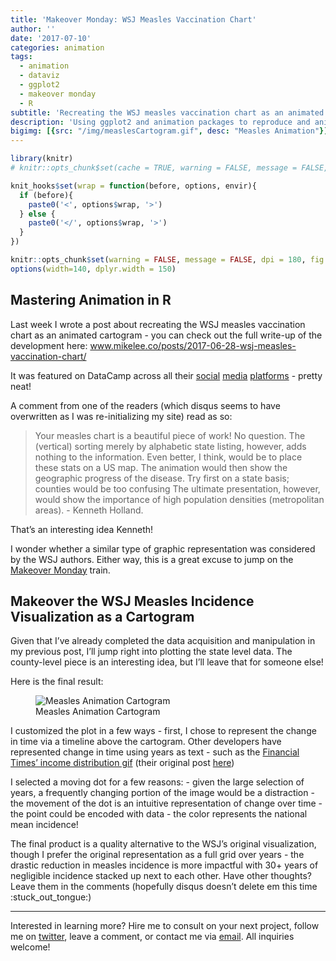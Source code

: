 ```yaml
---
title: 'Makeover Monday: WSJ Measles Vaccination Chart'
author: ''
date: '2017-07-10'
categories: animation
tags:
  - animation
  - dataviz
  - ggplot2
  - makeover monday
  - R
subtitle: 'Recreating the WSJ measles vaccination chart as an animated cartogram'
description: 'Using ggplot2 and animation packages to reproduce and animate the famous Wall Street Journal Measles Incidence Chart - this time as a cartogram!'
bigimg: [{src: "/img/measlesCartogram.gif", desc: "Measles Animation"}]
---
```


```r
library(knitr)
# knitr::opts_chunk$set(cache = TRUE, warning = FALSE, message = FALSE, dpi = 180, out.extra='class = "img-responsive"')

```

```r
knit_hooks$set(wrap = function(before, options, envir){
  if (before){
    paste0('<', options$wrap, '>')
  } else {
    paste0('</', options$wrap, '>')
  }
})

knitr::opts_chunk$set(warning = FALSE, message = FALSE, dpi = 180, fig.height = 5, fig.width = 7, fig.align = "center")
options(width=140, dplyr.width = 150)
```

## Mastering Animation in R

Last week I wrote a post about recreating the WSJ measles vaccination chart as an animated cartogram - you can check out the full write-up of the development here: [www.mikelee.co/posts/2017-06-28-wsj-measles-vaccination-chart/](www.mikelee.co/posts/2017-06-28-wsj-measles-vaccination-chart/)

It was featured on DataCamp across all their [social](https://www.linkedin.com/feed/update/urn:li:activity:6288400911173709824) [media](https://twitter.com/DataCamp/status/882634632935735296) [platforms](https://www.facebook.com/permalink.php?story_fbid=1656557754368698&id=726282547396228) - pretty neat!

A comment from one of the readers (which disqus seems to have overwritten as I was re-initializing my site) read as so:

> Your measles chart is a beautiful piece of work! No question. The (vertical) sorting merely by alphabetic state listing, however, adds nothing to the information. Even better, I think, would be to place these stats on a US map. The animation would then show the geographic progress of the disease. Try first on a state basis; counties would be too confusing The ultimate presentation, however, would show the importance of high population densities (metropolitan areas).  - Kenneth Holland.

That's an interesting idea Kenneth!

I wonder whether a similar type of graphic representation was considered by the WSJ authors. Either way, this is a great excuse to jump on the [Makeover Monday](http://www.makeovermonday.co.uk/) train.

## Makeover the WSJ Measles Incidence Visualization as a Cartogram
Given that I've already completed the data acquisition and manipulation in my previous post, I'll jump right into plotting the state level data. The county-level piece is an interesting idea, but I'll leave that for someone else!

Here is the final result:

![Measles Animation Cartogram](/img/measlesCartogram.gif)

I customized the plot in a few ways - first, I chose to represent the change in time via a timeline above the cartogram. Other developers have represented change in time using years as text - such as the [Financial Times' income distribution gif](https://i.imgur.com/a2BEHjL.gif) (their original post [here](https://www.ft.com/content/98ce14ee-99a6-11e5-95c7-d47aa298f769?mhq5j=e2))

I selected a moving dot for a few reasons:
- given the large selection of years, a frequently changing portion of the image would be a distraction
- the movement of the dot is an intuitive representation of change over time
- the point could be encoded with data - the color represents the national mean incidence!

The final product is a quality alternative to the WSJ's original visualization, though I prefer the original representation as a full grid over years - the drastic reduction in measles incidence is more impactful with 30+ years of negligible incidence stacked up next to each other. Have other thoughts? Leave them in the comments (hopefully disqus doesn't delete em this time :stuck_out_tongue:)

***

Interested in learning more? Hire me to consult on your next project, follow me on [twitter](https://twitter.com/mikeleeco), leave a comment, or contact me via [email](mailto:mdlee12@gmail.com). All inquiries welcome!
